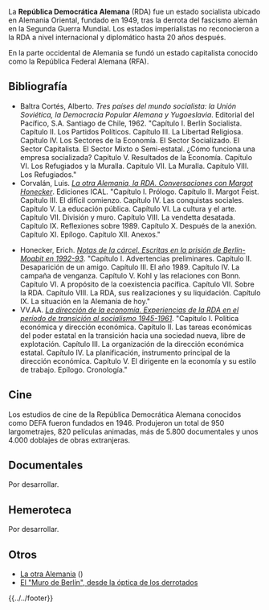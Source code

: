 <noinclude>{{header|1=República Democrática Alemana}}</noinclude>

La '''República Democrática Alemana''' (RDA) fue un estado socialista ubicado en Alemania Oriental, fundado en 1949, tras la derrota del fascismo alemán en la Segunda Guerra Mundial. Los estados imperialistas no reconocieron a la RDA a nivel internacional y diplomático hasta 20 años después.

En la parte occidental de Alemania se fundó un estado capitalista conocido como la República Federal Alemana (RFA).

== Bibliografía ==

* Baltra Cortés, Alberto. ''Tres países del mundo socialista: la Unión Soviética, la Democracia Popular Alemana y Yugoeslavia''. Editorial del Pacífico, S.A. Santiago de Chile, 1962. "Capítulo I. Berlín Socialista. Capítulo II. Los Partidos Políticos. Capítulo III. La Libertad Religiosa. Capítulo IV. Los Sectores de la Economía. El Sector Socializado. El Sector Capitalista. El Sector Mixto o Semi-estatal. ¿Cómo funciona una empresa socializada? Capítulo V. Resultados de la Economía. Capítulo VI. Los Refugiados y la Muralla. Capítulo VII. La Muralla. Capítulo VIII. Los Refugiados."
* Corvalán, Luis. ''[http://historiapolitica.bcn.cl/obtienearchivo?id=documentos/10221.1/15007/1/Conversaciones_con_Margot_Hoenecker.pdf La otra Alemania, la RDA. Conversaciones con Margot Honecker]''. Ediciones ICAL. "Capítulo I. Prólogo. Capítulo II. Margot Feist. Capítulo III. El difícil comienzo. Capítulo IV. Las conquistas sociales. Capítulo V. La educación pública. Capítulo VI. La cultura y el arte. Capítulo VII. División y muro. Capítulo VIII. La vendetta desatada. Capítulo IX. Reflexiones sobre 1989. Capítulo X. Después de la anexión. Capítulo XI. Epílogo. Capítulo XII. Anexos."
<!-- Honecker, Erich. ''Algo de mi vida''. Pergamon Press, Salvat S.A. Ciudad de México, 1981.-->
* Honecker, Erich. ''[http://www.rebelion.org/docs/29955.pdf Notas de la cárcel. Escritas en la prisión de Berlin-Moabit en 1992-93]''. "Capítulo I. Advertencias preliminares. Capítulo II. Desaparición de un amigo. Capítulo III. El año 1989. Capítulo IV. La campaña de venganza. Capítulo V. Kohl y las relaciones con Bonn. Capítulo VI. A propósito de la coexistencia pacífica. Capítulo VII. Sobre la RDA. Capítulo VIII. La RDA, sus realizaciones y su liquidación. Capítulo IX. La situación en la Alemania de hoy."
* VV.AA. ''[https://socialismoactual.blogspot.com.es/2014/12/dos-libros-sobre-europa-del-este.html La dirección de la economía. Experiencias de la RDA en el período de transición al socialismo 1945-1961]''. "Capítulo I. Política económica y dirección económica. Capítulo II. Las tareas económicas del poder estatal en la transición hacia una sociedad nueva, libre de explotación. Capítulo III. La organización de la dirección económica estatal. Capítulo IV. La planificación, instrumento principal de la dirección económica. Capítulo V. El dirigente en la economía y su estilo de trabajo. Epílogo. Cronología."

<!--

https://www.google.es/#hl=es&tbm=bks&q=inauthor:%22Erich+Honecker%22

-->

== Cine ==

Los estudios de cine de la República Democrática Alemana conocidos como DEFA fueron fundados en 1946. Produjeron un total de 950 largometrajes, 820 películas animadas, más de 5.800 documentales y unos 4.000 doblajes de obras extranjeras.

== Documentales ==

Por desarrollar.

== Hemeroteca ==

Por desarrollar.

== Otros ==

* [https://laotraalemania.wordpress.com La otra Alemania] ({{t|1=laotraalemania}})
* [https://lugrogeopolitica.blogspot.com.es/2014/11/el-muro-de-berlin-desde-la-optica-de.html El "Muro de Berlín", desde la óptica de los derrotados]

<!--

* Der Schwarze Kanal http://sk.dra.de/grape/start.htm

-->

<noinclude>{{../../footer}}</noinclude>
